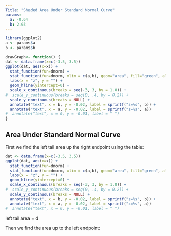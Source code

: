 ```yaml
---
Title: "Shaded Area Under Standard Normal Curve"
params: 
  a: -0.64 
  b: 2.03
---
```


```r
library(ggplot2)
a <- params$a
b <- params$b

drawGraph<- function() {
dat <- data.frame(x=c(-3.5, 3.5))
ggplot(dat, aes(x=x)) +
  stat_function(fun=dnorm) +
  stat_function(fun=dnorm, xlim = c(a,b), geom="area", fill="green", alpha=0.3) +
  labs(x = "z", y = "") +
  geom_hline(yintercept=0) +
  scale_x_continuous(breaks = seq(-3, 3, by = 1.0)) +
#  scale_y_continuous(breaks = seq(0, .4, by = 0.2)) +
  scale_y_continuous(breaks = NULL) +
  annotate("text", x = b, y = -0.02, label = sprintf("z=%s", b)) +
  annotate("text", x = a, y = -0.02, label = sprintf("z=%s", a))
#  annotate("text", x = 0, y = -0.01, label = " ")
}

```

## Area Under Standard Normal Curve

First we find the left tail area up the right endpoint using the table:

```r
dat <- data.frame(x=c(-3.5, 3.5))
ggplot(dat, aes(x=x)) +
  stat_function(fun=dnorm) +
  stat_function(fun=dnorm, xlim = c(a,b), geom="area", fill="green", alpha=0.3) +
  labs(x = "z", y = "") +
  geom_hline(yintercept=0) +
  scale_x_continuous(breaks = seq(-3, 3, by = 1.0)) +
#  scale_y_continuous(breaks = seq(0, .4, by = 0.2)) +
  scale_y_continuous(breaks = NULL) +
  annotate("text", x = b, y = -0.02, label = sprintf("z=%s", b)) +
  annotate("text", x = a, y = -0.02, label = sprintf("z=%s", a))
#  annotate("text", x = 0, y = -0.01, label = " ")
```

left tail area = d

Then we find the area up to the left endpoint: 

